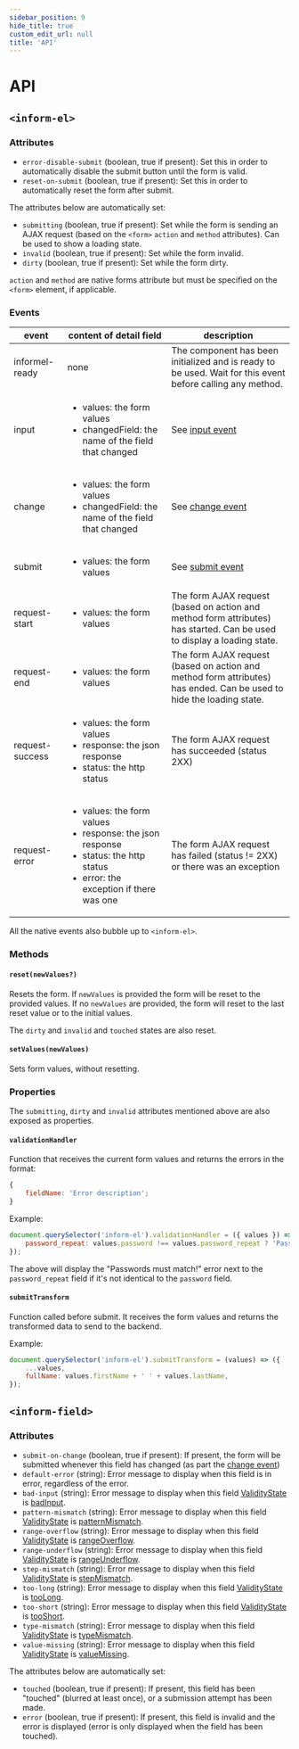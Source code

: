 ```yaml
---
sidebar_position: 9
hide_title: true
custom_edit_url: null
title: 'API'
---
```


# API

## `<inform-el>`

### Attributes

-   `error-disable-submit` (boolean, true if present): Set this in order to automatically disable the submit button until the form is valid.
-   `reset-on-submit` (boolean, true if present): Set this in order to automatically reset the form after submit.

The attributes below are automatically set:

-   `submitting` (boolean, true if present): Set while the form is sending an AJAX request (based on the `<form>` `action` and `method` attributes). Can be used to show a loading state.
-   `invalid` (boolean, true if present): Set while the form invalid.
-   `dirty` (boolean, true if present): Set while the form dirty.

`action` and `method` are native forms attribute but must be specified on the `<form>` element, if applicable.

### Events

<table>
    <thead>
        <tr>
            <th>event</th>
            <th>content of detail field</th>
            <th>description</th>
        </tr>
    </thead>
    <tbody>
        <tr>
            <td>informel-ready</td>
            <td>none</td>
            <td>The component has been initialized and is ready to be used. Wait for this event before calling any method.</td>
        </tr>
        <tr>
            <td>input</td>
            <td>
                <ul>
                    <li>values: the form values</li>
                    <li>changedField: the name of the field that changed</li>
                </ul>
            </td>
            <td>
                See <a href="https://developer.mozilla.org/en-US/docs/Web/API/HTMLElement/input_event">input event</a>
            </td>
        </tr>
        <tr>
            <td>change</td>
            <td>
                <ul>
                    <li>values: the form values</li>
                    <li>changedField: the name of the field that changed</li>
                </ul>
            </td>
            <td>
                See <a href="https://developer.mozilla.org/en-US/docs/Web/API/HTMLElement/change_event">change event</a>
            </td>
        </tr>
        <tr>
            <td>submit</td>
            <td>
                <ul>
                    <li>values: the form values</li>
                </ul>
            </td>
            <td>
                See <a href="https://developer.mozilla.org/en-US/docs/Web/API/HTMLFormElement/submit_event">submit event</a>
            </td>
        </tr>
        <tr>
            <td>request-start</td>
            <td>
                <ul>
                    <li>values: the form values</li>
                </ul>
            </td>
            <td>The form AJAX request (based on action and method form attributes) has started. Can be used to display a loading state.</td>
        </tr>
        <tr>
            <td>request-end</td>
            <td>
                <ul>
                    <li>values: the form values</li>
                </ul>
            </td>
            <td>The form AJAX request (based on action and method form attributes) has ended. Can be used to hide the loading state.</td>
        </tr>
        <tr>
            <td>request-success</td>
            <td>
                <ul>
                    <li>values: the form values</li>
                    <li>response: the json response</li>
                    <li>status: the http status</li>
                </ul>
            </td>
            <td>The form AJAX request has succeeded (status 2XX)</td>
        </tr>
        <tr>
            <td>request-error</td>
            <td>
                <ul>
                    <li>values: the form values</li>
                    <li>response: the json response</li>
                    <li>status: the http status</li>
                    <li>error: the exception if there was one</li>
                </ul>
            </td>
            <td>The form AJAX request has failed (status != 2XX) or there was an exception</td>
        </tr>
    </tbody>
</table>

All the native events also bubble up to `<inform-el>`.

### Methods

#### `reset(newValues?)`

Resets the form. If `newValues` is provided the form will be reset to the provided values.
If no `newValues` are provided, the form will reset to the last reset value or to the initial values.

The `dirty` and `invalid` and `touched` states are also reset.

#### `setValues(newValues)`

Sets form values, without resetting.

### Properties

The `submitting`, `dirty` and `invalid` attributes mentioned above are also exposed as properties.

#### `validationHandler`

Function that receives the current form values and returns the errors in the format:

```js
{
    fieldName: 'Error description';
}
```

Example:

```js
document.querySelector('inform-el').validationHandler = ({ values }) => ({
    password_repeat: values.password !== values.password_repeat ? 'Passwords must match!' : '',
});
```

The above will display the "Passwords must match!" error next to the `password_repeat` field if it's not
identical to the `password` field.

#### `submitTransform`

Function called before submit. It receives the form values and returns the transformed
data to send to the backend.

Example:

```js
document.querySelector('inform-el').submitTransform = (values) => ({
    ...values,
    fullName: values.firstName + ' ' + values.lastName,
});
```

## `<inform-field>`

### Attributes

-   `submit-on-change` (boolean, true if present): If present, the form will be submitted whenever this field has changed (as part the [change event](https://developer.mozilla.org/en-US/docs/Web/API/HTMLElement/change_event))
-   `default-error` (string): Error message to display when this field is in error, regardless of the error.
-   `bad-input` (string): Error message to display when this field [ValidityState](https://developer.mozilla.org/en-US/docs/Web/API/ValidityState) is [badInput](https://developer.mozilla.org/en-US/docs/Web/API/ValidityState/badInput).
-   `pattern-mismatch` (string): Error message to display when this field [ValidityState](https://developer.mozilla.org/en-US/docs/Web/API/ValidityState) is [patternMismatch](https://developer.mozilla.org/en-US/docs/Web/API/ValidityState/patternMismatch).
-   `range-overflow` (string): Error message to display when this field [ValidityState](https://developer.mozilla.org/en-US/docs/Web/API/ValidityState) is [rangeOverflow](https://developer.mozilla.org/en-US/docs/Web/API/ValidityState/rangeOverflow).
-   `range-underflow` (string): Error message to display when this field [ValidityState](https://developer.mozilla.org/en-US/docs/Web/API/ValidityState) is [rangeUnderflow](https://developer.mozilla.org/en-US/docs/Web/API/ValidityState/rangeUnderflow).
-   `step-mismatch` (string): Error message to display when this field [ValidityState](https://developer.mozilla.org/en-US/docs/Web/API/ValidityState) is [stepMismatch](https://developer.mozilla.org/en-US/docs/Web/API/ValidityState/stepMismatch).
-   `too-long` (string): Error message to display when this field [ValidityState](https://developer.mozilla.org/en-US/docs/Web/API/ValidityState) is [tooLong](https://developer.mozilla.org/en-US/docs/Web/API/ValidityState/tooLong).
-   `too-short` (string): Error message to display when this field [ValidityState](https://developer.mozilla.org/en-US/docs/Web/API/ValidityState) is [tooShort](https://developer.mozilla.org/en-US/docs/Web/API/ValidityState/tooShort).
-   `type-mismatch` (string): Error message to display when this field [ValidityState](https://developer.mozilla.org/en-US/docs/Web/API/ValidityState) is [typeMismatch](https://developer.mozilla.org/en-US/docs/Web/API/ValidityState/typeMismatch).
-   `value-missing` (string): Error message to display when this field [ValidityState](https://developer.mozilla.org/en-US/docs/Web/API/ValidityState) is [valueMissing](https://developer.mozilla.org/en-US/docs/Web/API/ValidityState/valueMissing).

The attributes below are automatically set:

-   `touched` (boolean, true if present): If present, this field has been "touched" (blurred at least once), or a submission attempt has been made.
-   `error` (boolean, true if present): If present, this field is invalid and the error is displayed (error is only displayed when the field has been touched).
